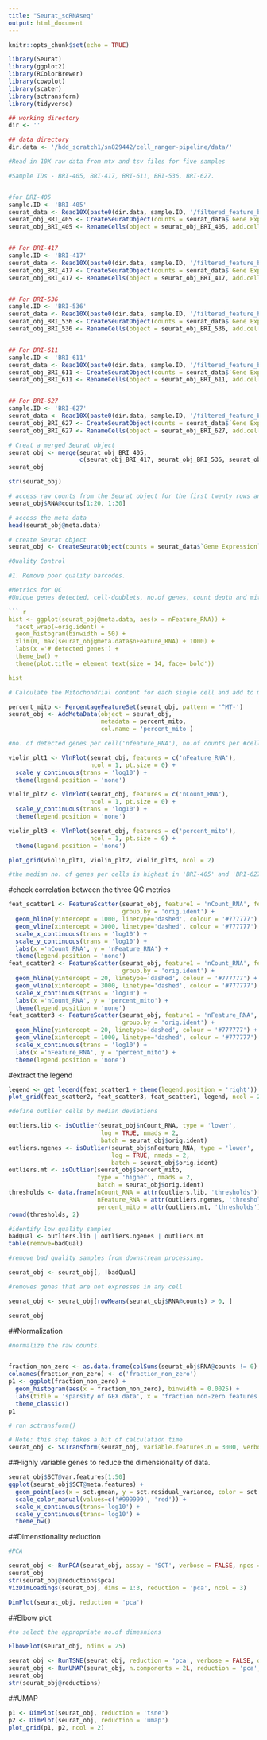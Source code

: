 ---
title: "Seurat_scRNAseq"
output: html_document
---

```{r setup, include=FALSE}
knitr::opts_chunk$set(echo = TRUE)

library(Seurat)
library(ggplot2)
library(RColorBrewer)
library(cowplot)
library(scater)
library(sctransform)
library(tidyverse)

## working directory
dir <- ''

## data directory
dir.data <- '/hdd_scratch1/sn829442/cell_ranger-pipeline/data/'

```


```{r read_data, warning=FALSE, message=FALSE}

#Read in 10X raw data from mtx and tsv files for five samples

#Sample IDs - BRI-405, BRI-417, BRI-611, BRI-536, BRI-627. 


#for BRI-405
sample.ID <- 'BRI-405'
seurat_data <- Read10X(paste0(dir.data, sample.ID, '/filtered_feature_bc_matrix/'))
seurat_obj_BRI_405 <- CreateSeuratObject(counts = seurat_data$`Gene Expression`, project = sample.ID)
seurat_obj_BRI_405 <- RenameCells(object = seurat_obj_BRI_405, add.cell.id = sample.ID)


## For BRI-417
sample.ID <- 'BRI-417'
seurat_data <- Read10X(paste0(dir.data, sample.ID, '/filtered_feature_bc_matrix/'))
seurat_obj_BRI_417 <- CreateSeuratObject(counts = seurat_data$`Gene Expression`, project = sample.ID)
seurat_obj_BRI_417 <- RenameCells(object = seurat_obj_BRI_417, add.cell.id = sample.ID)


## For BRI-536
sample.ID <- 'BRI-536'
seurat_data <- Read10X(paste0(dir.data, sample.ID, '/filtered_feature_bc_matrix/'))
seurat_obj_BRI_536 <- CreateSeuratObject(counts = seurat_data$`Gene Expression`, project = sample.ID)
seurat_obj_BRI_536 <- RenameCells(object = seurat_obj_BRI_536, add.cell.id = sample.ID)


## For BRI-611
sample.ID <- 'BRI-611'
seurat_data <- Read10X(paste0(dir.data, sample.ID, '/filtered_feature_bc_matrix/'))
seurat_obj_BRI_611 <- CreateSeuratObject(counts = seurat_data$`Gene Expression`, project = sample.ID)
seurat_obj_BRI_611 <- RenameCells(object = seurat_obj_BRI_611, add.cell.id = sample.ID)


## For BRI-627
sample.ID <- 'BRI-627'
seurat_data <- Read10X(paste0(dir.data, sample.ID, '/filtered_feature_bc_matrix/'))
seurat_obj_BRI_627 <- CreateSeuratObject(counts = seurat_data$`Gene Expression`, project = sample.ID)
seurat_obj_BRI_627 <- RenameCells(object = seurat_obj_BRI_627, add.cell.id = sample.ID)

```

```{r}

# Creat a merged Seurat object
seurat_obj <- merge(seurat_obj_BRI_405,
                    c(seurat_obj_BRI_417, seurat_obj_BRI_536, seurat_obj_BRI_611, seurat_obj_BRI_627))
seurat_obj

str(seurat_obj)

# access raw counts from the Seurat object for the first twenty rows and columns
seurat_obj$RNA@counts[1:20, 1:30]

# access the meta data
head(seurat_obj@meta.data)

# create Seurat object
seurat_obj <- CreateSeuratObject(counts = seurat_data$`Gene Expression`)


```

```{r}

#Quality Control

#1. Remove poor quality barcodes. 

#Metrics for QC
#Unique genes detected, cell-doublets, no.of genes, count depth and mitochondrial expression

``` {r histogram_of_detected_genes, warning = FALSE, fig.width = 10, fig.height = 6}

hist <- ggplot(seurat_obj@meta.data, aes(x = nFeature_RNA)) +
  facet_wrap(~orig.ident) +
  geom_histogram(binwidth = 50) +
  xlim(0, max(seurat_obj@meta.data$nFeature_RNA) + 1000) +
  labs(x ='# detected genes') +
  theme_bw() +
  theme(plot.title = element_text(size = 14, face='bold'))

hist

```

```{r percentage_mitochondrial_genes}

# Calculate the Mitochondrial content for each single cell and add to meta.data

percent_mito <- PercentageFeatureSet(seurat_obj, pattern = '^MT-')
seurat_obj <- AddMetaData(object = seurat_obj,
                          metadata = percent_mito,
                          col.name = 'percent_mito')
```


```{r QC_violin_plots, warning = FALSE, message = FALSE, fig.width = 10, fig.height = 6}

#no. of detected genes per cell('nfeature_RNA'), no.of counts per #cell('nCount_RNA'), percent of mitochindiral genes per cell #('percent_mito')

violin_plt1 <- VlnPlot(seurat_obj, features = c('nFeature_RNA'), 
                       ncol = 1, pt.size = 0) +
  scale_y_continuous(trans = 'log10') +
  theme(legend.position = 'none')

violin_plt2 <- VlnPlot(seurat_obj, features = c('nCount_RNA'), 
                       ncol = 1, pt.size = 0) +
  scale_y_continuous(trans = 'log10') +
  theme(legend.position = 'none')

violin_plt3 <- VlnPlot(seurat_obj, features = c('percent_mito'), 
                       ncol = 1, pt.size = 0) +
  theme(legend.position = 'none')

plot_grid(violin_plt1, violin_plt2, violin_plt3, ncol = 2)

#the median no. of genes per cells is highest in 'BRI-405' and 'BRI-627'

```

#check correlation between the three QC metrics

```{r QC_scatter_plots, warning = FALSE, fig.width = 10, fig.height = 8}

feat_scatter1 <- FeatureScatter(seurat_obj, feature1 = 'nCount_RNA', feature2 = 'nFeature_RNA', 
                                group.by = 'orig.ident') +
  geom_hline(yintercept = 1000, linetype='dashed', colour = '#777777') +
  geom_vline(xintercept = 3000, linetype='dashed', colour = '#777777') +
  scale_x_continuous(trans = 'log10') +
  scale_y_continuous(trans = 'log10') +
  labs(x ='nCount_RNA', y = 'nFeature_RNA') +
  theme(legend.position = 'none')
feat_scatter2 <- FeatureScatter(seurat_obj, feature1 = 'nCount_RNA', feature2 = 'percent_mito', 
                                group.by = 'orig.ident') +
  geom_hline(yintercept = 20, linetype='dashed', colour = '#777777') +
  geom_vline(xintercept = 3000, linetype='dashed', colour = '#777777') +
  scale_x_continuous(trans = 'log10') +
  labs(x ='nCount_RNA', y = 'percent_mito') +
  theme(legend.position = 'none')
feat_scatter3 <- FeatureScatter(seurat_obj, feature1 = 'nFeature_RNA', feature2 = 'percent_mito', 
                                group.by = 'orig.ident') +
  geom_hline(yintercept = 20, linetype='dashed', colour = '#777777') +
  geom_vline(xintercept = 1000, linetype='dashed', colour = '#777777') +
  scale_x_continuous(trans = 'log10') +
  labs(x ='nFeature_RNA', y = 'percent_mito') +
  theme(legend.position = 'none')

```


#extract the legend


```{r}

legend <- get_legend(feat_scatter1 + theme(legend.position = 'right'))
plot_grid(feat_scatter2, feat_scatter3, feat_scatter1, legend, ncol = 2)

```

```{r}

#define outlier cells by median deviations

outliers.lib <- isOutlier(seurat_obj$nCount_RNA, type = 'lower', 
                          log = TRUE, nmads = 2, 
                          batch = seurat_obj$orig.ident)
outliers.ngenes <- isOutlier(seurat_obj$nFeature_RNA, type = 'lower', 
                             log = TRUE, nmads = 2, 
                             batch = seurat_obj$orig.ident)
outliers.mt <- isOutlier(seurat_obj$percent_mito, 
                         type = 'higher', nmads = 2, 
                         batch = seurat_obj$orig.ident)
thresholds <- data.frame(nCount_RNA = attr(outliers.lib, 'thresholds')[1,],
                         nFeature_RNA = attr(outliers.ngenes, 'thresholds')[1,],
                         percent_mito = attr(outliers.mt, 'thresholds')[2,])
round(thresholds, 2)

```

```{r bad_qual_cells}

#identify low quality samples 
badQual <- outliers.lib | outliers.ngenes | outliers.mt
table(remove=badQual)

```

```{r removal_bud_qual}

#remove bad quality samples from downstream processing.

seurat_obj <- seurat_obj[, !badQual]

#removes genes that are not expresses in any cell

seurat_obj <- seurat_obj[rowMeans(seurat_obj$RNA@counts) > 0, ]

seurat_obj

```

##Normalization


```{r sparsity_calc, warning = FALSE, fig.width = 5, fig.height = 3.5}

#normalize the raw counts. 


fraction_non_zero <- as.data.frame(colSums(seurat_obj$RNA@counts != 0) / dim(seurat_obj$RNA@counts)[1])
colnames(fraction_non_zero) <- c('fraction_non_zero')
p1 <- ggplot(fraction_non_zero) +
  geom_histogram(aes(x = fraction_non_zero), binwidth = 0.0025) +
  labs(title = 'sparsity of GEX data', x = 'fraction non-zero features', y = 'number of cells') +
  theme_classic()
p1

```


```{r sctransformation, warning = FALSE}
# run sctransform()

# Note: this step takes a bit of calculation time
seurat_obj <- SCTransform(seurat_obj, variable.features.n = 3000, verbose = FALSE)

```


##Highly variable genes to reduce the dimensionality of data.

```{r var_features, fig.width = 8, fig.height = 4}
seurat_obj$SCT@var.features[1:50]
ggplot(seurat_obj$SCT@meta.features) +
  geom_point(aes(x = sct.gmean, y = sct.residual_variance, color = sct.variable)) + 
  scale_color_manual(values=c('#999999', 'red')) +
  scale_x_continuous(trans='log10') +
  scale_y_continuous(trans='log10') +
  theme_bw()
```

##Dimenstionality reduction

```{r run_pca, fig.width = 10, fig.height = 5}

#PCA

seurat_obj <- RunPCA(seurat_obj, assay = 'SCT', verbose = FALSE, npcs = 50)
seurat_obj
str(seurat_obj@reductions$pca)
VizDimLoadings(seurat_obj, dims = 1:3, reduction = 'pca', ncol = 3)

```

```{r viz_pca, fig.width = 8, fig.height = 6}
DimPlot(seurat_obj, reduction = 'pca')
```


##Elbow plot

```{r elbow, fig.width = 10, fig.height = 4}

#to select the appropriate no.of dimesnions

ElbowPlot(seurat_obj, ndims = 25)
```


```{r tsne_umap, warning = FALSE, message = FALSE}
seurat_obj <- RunTSNE(seurat_obj, reduction = 'pca', verbose = FALSE, dims =  1:20)
seurat_obj <- RunUMAP(seurat_obj, n.components = 2L, reduction = 'pca', dims = 1:20, verbose = FALSE)
seurat_obj
str(seurat_obj@reductions)

```

##UMAP

```{r dim_vis_tsen_umap, fig.width = 10, fig.height = 5}
p1 <- DimPlot(seurat_obj, reduction = 'tsne')
p2 <- DimPlot(seurat_obj, reduction = 'umap')
plot_grid(p1, p2, ncol = 2)

```






